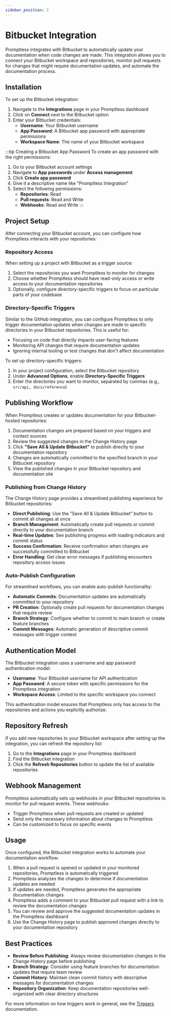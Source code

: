 ```yaml
---
sidebar_position: 3
---
```


# Bitbucket Integration

Promptless integrates with Bitbucket to automatically update your documentation when code changes are made. This integration allows you to connect your Bitbucket workspace and repositories, monitor pull requests for changes that might require documentation updates, and automate the documentation process.

## Installation

To set up the Bitbucket integration:

1. Navigate to the **Integrations** page in your Promptless dashboard
2. Click on **Connect** next to the Bitbucket option
3. Enter your Bitbucket credentials:
   - **Username**: Your Bitbucket username
   - **App Password**: A Bitbucket app password with appropriate permissions
   - **Workspace Name**: The name of your Bitbucket workspace

:::tip Creating a Bitbucket App Password
To create an app password with the right permissions:
1. Go to your Bitbucket account settings
2. Navigate to **App passwords** under **Access management**
3. Click **Create app password**
4. Give it a descriptive name like "Promptless Integration"
5. Select the following permissions:
   - **Repositories**: Read
   - **Pull requests**: Read and Write
   - **Webhooks**: Read and Write
:::

## Project Setup

After connecting your Bitbucket account, you can configure how Promptless interacts with your repositories:

### Repository Access

When setting up a project with Bitbucket as a trigger source:

1. Select the repositories you want Promptless to monitor for changes
2. Choose whether Promptless should have read-only access or write access to your documentation repositories
3. Optionally, configure directory-specific triggers to focus on particular parts of your codebase

### Directory-Specific Triggers

Similar to the GitHub integration, you can configure Promptless to only trigger documentation updates when changes are made to specific directories in your Bitbucket repositories. This is useful for:

- Focusing on code that directly impacts user-facing features
- Monitoring API changes that require documentation updates
- Ignoring internal tooling or test changes that don't affect documentation

To set up directory-specific triggers:

1. In your project configuration, select the Bitbucket repository
2. Under **Advanced Options**, enable **Directory-Specific Triggers**
3. Enter the directories you want to monitor, separated by commas (e.g., `src/api, docs/reference`)

## Publishing Workflow

When Promptless creates or updates documentation for your Bitbucket-hosted repositories:

1. Documentation changes are prepared based on your triggers and context sources
2. Review the suggested changes in the Change History page
3. Click **"Save All & Update Bitbucket"** to publish directly to your documentation repository
4. Changes are automatically committed to the specified branch in your Bitbucket repository
5. View the published changes in your Bitbucket repository and documentation site

### Publishing from Change History

The Change History page provides a streamlined publishing experience for Bitbucket repositories:

- **Direct Publishing**: Use the "Save All & Update Bitbucket" button to commit all changes at once
- **Branch Management**: Automatically create pull requests or commit directly to your documentation branch
- **Real-time Updates**: See publishing progress with loading indicators and commit status
- **Success Confirmation**: Receive confirmation when changes are successfully committed to Bitbucket
- **Error Handling**: Get clear error messages if publishing encounters repository access issues

### Auto-Publish Configuration

For streamlined workflows, you can enable auto-publish functionality:

- **Automatic Commits**: Documentation updates are automatically committed to your repository
- **PR Creation**: Optionally create pull requests for documentation changes that require review
- **Branch Strategy**: Configure whether to commit to main branch or create feature branches
- **Commit Messages**: Automatic generation of descriptive commit messages with trigger context

## Authentication Model

The Bitbucket integration uses a username and app password authentication model:

- **Username**: Your Bitbucket username for API authentication
- **App Password**: A secure token with specific permissions for the Promptless integration
- **Workspace Access**: Limited to the specific workspace you connect

This authentication model ensures that Promptless only has access to the repositories and actions you explicitly authorize.

## Repository Refresh

If you add new repositories to your Bitbucket workspace after setting up the integration, you can refresh the repository list:

1. Go to the **Integrations** page in your Promptless dashboard
2. Find the Bitbucket integration
3. Click the **Refresh Repositories** button to update the list of available repositories

## Webhook Management

Promptless automatically sets up webhooks in your Bitbucket repositories to monitor for pull request events. These webhooks:

- Trigger Promptless when pull requests are created or updated
- Send only the necessary information about changes to Promptless
- Can be customized to focus on specific events

## Usage

Once configured, the Bitbucket integration works to automate your documentation workflow:

1. When a pull request is opened or updated in your monitored repositories, Promptless is automatically triggered
2. Promptless analyzes the changes to determine if documentation updates are needed
3. If updates are needed, Promptless generates the appropriate documentation changes
4. Promptless adds a comment to your Bitbucket pull request with a link to review the documentation changes
5. You can review and approve the suggested documentation updates in the Promptless dashboard
6. Use the Change History page to publish approved changes directly to your documentation repository

## Best Practices

- **Review Before Publishing**: Always review documentation changes in the Change History page before publishing
- **Branch Strategy**: Consider using feature branches for documentation updates that require team review
- **Commit History**: Maintain clean commit history with descriptive messages for documentation changes
- **Repository Organization**: Keep documentation repositories well-organized with clear directory structures

For more information on how triggers work in general, see the [Triggers](/core-concepts/triggers) documentation.